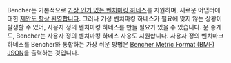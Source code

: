 Bencher는 기본적으로 [가장 인기 있는 벤치마킹 하네스][adapters]를 지원하며,
새로운 어댑터에 대한 [제안도 항상 환영합니다][github issue].
그러나 기성 벤치마킹 하네스가 필요에 맞지 않는 상황이 발생할 수 있어,
사용자 정의 벤치마킹 하네스를 만들 필요가 있을 수 있습니다.
운 좋게도, Bencher는 사용자 정의 벤치마킹 하네스 사용도 지원합니다.
사용자 정의 벤치마크 하네스를 Bencher와 통합하는 가장 쉬운 방법은
[Bencher Metric Format (BMF) JSON][bmf]을 출력하는 것입니다.

[github issue]: https://github.com/bencherdev/bencher/issues/new?title=Add+new+adapter

[adapters]: /ko/docs/explanation/adapters/
[bmf]: /ko/docs/reference/bencher-metric-format/